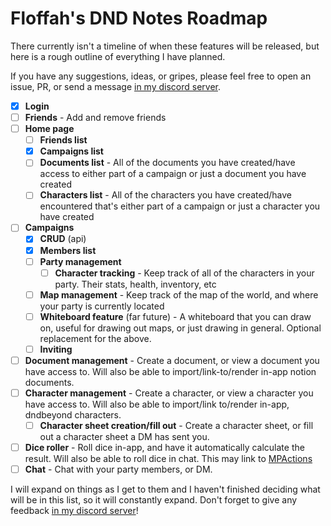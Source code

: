 # Floffah's DND Notes Roadmap

There currently isn't a timeline of when these features will be released, but here is a rough outline of everything I have planned.

If you have any suggestions, ideas, or gripes, please feel free to open an issue, PR, or send a message [in my discord server](https://discord.gg/DsSeGSc5na).

- [x] **Login**
- [ ] **Friends** - Add and remove friends
- [ ] **Home page**
    - [ ] **Friends list**
    - [x] **Campaigns list**
    - [ ] **Documents list** - All of the documents you have created/have access to either part of a campaign or just a document you have created
    - [ ] **Characters list** - All of the characters you have created/have encountered that's either part of a campaign or just a character you have created
- [ ] **Campaigns**
    - [x] **CRUD** (api)
    - [x] **Members list**
    - [ ] **Party management**
        - [ ] **Character tracking** - Keep track of all of the characters in your party. Their stats, health, inventory, etc
    - [ ] **Map management** - Keep track of the map of the world, and where your party is currently located
    - [ ] **Whiteboard feature** (far future) \- A whiteboard that you can draw on, useful for drawing out maps, or just drawing in general. Optional replacement for the above.
    - [ ] **Inviting**
- [ ] **Document management** - Create a document, or view a document you have access to. Will also be able to import/link-to/render in-app notion documents.
- [ ] **Character management** - Create a character, or view a character you have access to. Will also be able to import/link to/render in-app, dndbeyond characters.
    - [ ] **Character sheet creation/fill out** - Create a character sheet, or fill out a character sheet a DM has sent you.
- [ ] **Dice roller** - Roll dice in-app, and have it automatically calculate the result. Will also be able to roll dice in chat. This may link to [MPActions](https://mpactions.floffah.dev)
- [ ] **Chat** - Chat with your party members, or DM.

I will expand on things as I get to them and I haven't finished deciding what will be in this list, so it will constantly expand. Don't forget to give any feedback [in my discord server](https://discord.gg/DsSeGSc5na)!